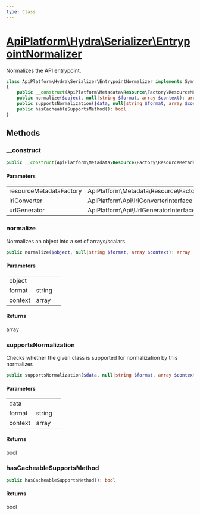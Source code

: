```yaml
---
type: Class
---
```


# [ApiPlatform\Hydra\Serializer\EntrypointNormalizer](/docs/reference/Hydra/Serializer/EntrypointNormalizer)

Normalizes the API entrypoint.


```php
class ApiPlatform\Hydra\Serializer\EntrypointNormalizer implements Symfony\Component\Serializer\Normalizer\NormalizerInterface, Symfony\Component\Serializer\Normalizer\CacheableSupportsMethodInterface
{
    public __construct(ApiPlatform\Metadata\Resource\Factory\ResourceMetadataCollectionFactoryInterface $resourceMetadataFactory, ApiPlatform\Api\IriConverterInterface $iriConverter, ApiPlatform\Api\UrlGeneratorInterface $urlGenerator)
    public normalize($object, null|string $format, array $context): array
    public supportsNormalization($data, null|string $format, array $context): bool
    public hasCacheableSupportsMethod(): bool
}
```
## Methods

### __construct



```php
public __construct(ApiPlatform\Metadata\Resource\Factory\ResourceMetadataCollectionFactoryInterface $resourceMetadataFactory, ApiPlatform\Api\IriConverterInterface $iriConverter, ApiPlatform\Api\UrlGeneratorInterface $urlGenerator)
```

#### Parameters

<table><tbody>
<tr><td>resourceMetadataFactory</td><td>ApiPlatform\Metadata\Resource\Factory\ResourceMetadataCollectionFactoryInterface</td><td></td></tr><tr><td>iriConverter</td><td>ApiPlatform\Api\IriConverterInterface</td><td></td></tr><tr><td>urlGenerator</td><td>ApiPlatform\Api\UrlGeneratorInterface</td><td></td></tr>
</tbody>
</table>

### normalize

Normalizes an object into a set of arrays/scalars.

```php
public normalize($object, null|string $format, array $context): array
```

#### Parameters

<table><tbody>
<tr><td>object</td><td></td><td></td></tr><tr><td>format</td><td>string</td><td></td></tr><tr><td>context</td><td>array</td><td></td></tr>
</tbody>
</table>

#### Returns

array

### supportsNormalization

Checks whether the given class is supported for normalization by this normalizer.

```php
public supportsNormalization($data, null|string $format, array $context): bool
```

#### Parameters

<table><tbody>
<tr><td>data</td><td></td><td></td></tr><tr><td>format</td><td>string</td><td></td></tr><tr><td>context</td><td>array</td><td></td></tr>
</tbody>
</table>

#### Returns

bool

### hasCacheableSupportsMethod



```php
public hasCacheableSupportsMethod(): bool
```

#### Returns

bool
